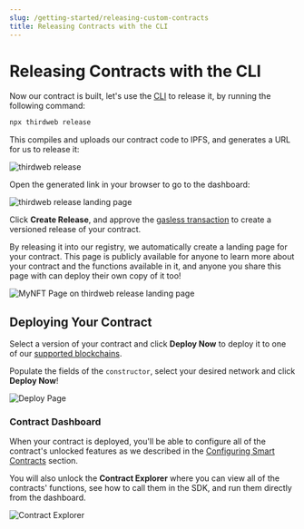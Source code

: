---
slug: /getting-started/releasing-custom-contracts
title: Releasing Contracts with the CLI
---


# Releasing Contracts with the CLI

Now our contract is built, let's use the [CLI](/thirdweb-cli) to release it, by running the following command:

```bash
npx thirdweb release
```

This compiles and uploads our contract code to IPFS, and generates a URL for us to release it:

![thirdweb release](./assets/npx-thirdweb-release.png)

Open the generated link in your browser to go to the dashboard:

![thirdweb release landing page](./assets/thirdweb-release-info.png)

Click **Create Release**, and approve the [gasless transaction](/advanced-features/gasless-transactions) to create a
versioned release of your contract.

By releasing it into our registry, we automatically create a landing page for your contract.
This page is publicly available for anyone to learn more about your contract and the functions available in it, and
anyone you share this page with can deploy their own copy of it too!

![MyNFT Page on thirdweb release landing page](./assets/npx-thirdweb-release-my-page.png)

## Deploying Your Contract

Select a version of your contract and click **Deploy Now** to deploy it to one of our [supported blockchains](/guides/which-network-should-you-use).

Populate the fields of the `constructor`, select your desired network and click **Deploy Now**!

![Deploy Page](./assets/deploy-page.png)

### Contract Dashboard

When your contract is deployed, you'll be able to configure all of the
contract's unlocked features as we described in the [Configuring Smart Contracts](/getting-started/configuring-contracts) section.

You will also unlock the **Contract Explorer** where you can view all of the contracts' functions, see how to call them in the SDK, and run them directly from the dashboard.

![Contract Explorer](./assets/contract-explorer.png)
